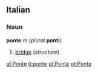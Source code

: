 ==Italian==
===Noun===
'''ponte''' ''m'' (''plural'' '''ponti''')

#[[bridge]] (''structure'')

[[gl:Ponte]]
[[it:ponte]]
[[pl:Ponte]]
[[pt:Ponte]]
